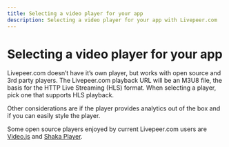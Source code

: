 ```yaml
---
title: Selecting a video player for your app
description: Selecting a video player for your app with Livepeer.com
---
```


# Selecting a video player for your app

Livepeer.com doesn’t have it’s own player, but works with open source and 3rd party players. The Livepeer.com playback URL will be an M3U8 file, the basis for the HTTP Live Streaming (HLS) format. When selecting a player, pick one that supports HLS playback. 

Other considerations are if the player provides analytics out of the box and if you can easily style the player.

Some open source players enjoyed by current Livepeer.com users are [Video.js](https://videojs.com/) and [Shaka Player](https://opensource.google/projects/shaka-player). 